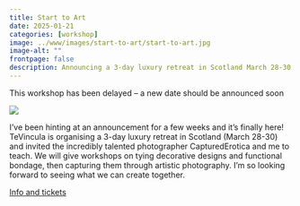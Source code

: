 ```yaml
---
title: Start to Art
date: 2025-01-21
categories: [workshop]
image: ../www/images/start-to-art/start-to-art.jpg
image-alt: ""
frontpage: false
description: Announcing a 3-day luxury retreat in Scotland March 28-30 featuring decorative rope by me and photography by Captured Erotica
---
```


::: {.callout-warning}
This workshop has been delayed -- a new date should be announced soon
:::

![](../www/images/start-to-art/start-to-art.jpg)

I’ve been hinting at an announcement for a few weeks and it’s finally here! TeVincula is organising a 3-day luxury retreat in Scotland (March 28-30) and invited the incredibly talented photographer CapturedErotica and me to teach. We will give workshops on tying decorative designs and functional bondage, then capturing them through artistic photography. I’m so looking forward to seeing what we can create together.

[Info and tickets](https://tevincula.com/shibari-weekend-glasgow/)